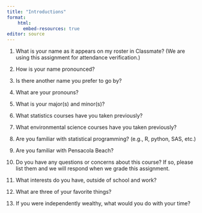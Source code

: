 ```yaml
---
title: "Introductions"
format:
    html:
      embed-resources: true
editor: source
---
```


1. What is your name as it appears on my roster in Classmate? (We are using this assignment for attendance verification.)


2. How is your name pronounced?


3. Is there another name you prefer to go by?


4. What are your pronouns?


5. What is your major(s) and minor(s)?


6. What statistics courses have you taken previously?


7. What environmental science courses have you taken previously?


8. Are you familiar with statistical programming? (e.g., R, python, SAS, etc.)


9. Are you familiar with Pensacola Beach?


10. Do you have any questions or concerns about this course? If so, please list them and we will respond when we grade this assignment.


11. What interests do you have, outside of school and work?


12. What are three of your favorite things?


13. If you were independently wealthy, what would you do with your time?
